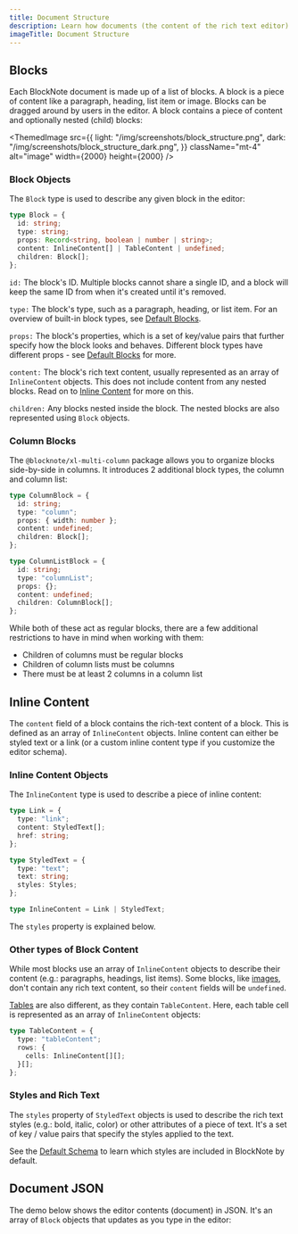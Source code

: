 ```yaml
---
title: Document Structure
description: Learn how documents (the content of the rich text editor) are structured to make the most out of BlockNote.
imageTitle: Document Structure
---
```


## Blocks

Each BlockNote document is made up of a list of blocks.
A block is a piece of content like a paragraph, heading, list item or image. Blocks can be dragged around by users in the editor. A block contains a piece of content and optionally nested (child) blocks:

<ThemedImage
  src={{
    light: "/img/screenshots/block_structure.png",
    dark: "/img/screenshots/block_structure_dark.png",
  }}
  className="mt-4"
  alt="image"
  width={2000}
  height={2000}
/>

### Block Objects

The `Block` type is used to describe any given block in the editor:

```typescript
type Block = {
  id: string;
  type: string;
  props: Record<string, boolean | number | string>;
  content: InlineContent[] | TableContent | undefined;
  children: Block[];
};
```

`id:` The block's ID. Multiple blocks cannot share a single ID, and a block will keep the same ID from when it's created until it's removed.

`type:` The block's type, such as a paragraph, heading, or list item. For an overview of built-in block types, see [Default Blocks](/docs/editor-basics/default-schema#default-blocks).

`props:` The block's properties, which is a set of key/value pairs that further specify how the block looks and behaves. Different block types have different props - see [Default Blocks](/docs/editor-basics/default-schema#default-blocks) for more.

`content:` The block's rich text content, usually represented as an array of `InlineContent` objects. This does not include content from any nested blocks. Read on to [Inline Content](/docs/editor-basics/document-structure#inline-content) for more on this.

`children:` Any blocks nested inside the block. The nested blocks are also represented using `Block` objects.

### Column Blocks

The `@blocknote/xl-multi-column` package allows you to organize blocks side-by-side in columns. It introduces 2 additional block types, the column and column list:

```typescript
type ColumnBlock = {
  id: string;
  type: "column";
  props: { width: number };
  content: undefined;
  children: Block[];
};

type ColumnListBlock = {
  id: string;
  type: "columnList";
  props: {};
  content: undefined;
  children: ColumnBlock[];
};
```

While both of these act as regular blocks, there are a few additional restrictions to have in mind when working with them:

- Children of columns must be regular blocks
- Children of column lists must be columns
- There must be at least 2 columns in a column list

## Inline Content

The `content` field of a block contains the rich-text content of a block. This is defined as an array of `InlineContent` objects. Inline content can either be styled text or a link (or a custom inline content type if you customize the editor schema).

### Inline Content Objects

The `InlineContent` type is used to describe a piece of inline content:

```typescript
type Link = {
  type: "link";
  content: StyledText[];
  href: string;
};

type StyledText = {
  type: "text";
  text: string;
  styles: Styles;
};

type InlineContent = Link | StyledText;
```

The `styles` property is explained below.

### Other types of Block Content

While most blocks use an array of `InlineContent` objects to describe their content (e.g.: paragraphs, headings, list items). Some blocks, like [images](/docs/editor-basics/default-schema#image), don't contain any rich text content, so their `content` fields will be `undefined`.

[Tables](/docs/editor-basics/default-schema#table) are also different, as they contain `TableContent`. Here, each table cell is represented as an array of `InlineContent` objects:

```typescript
type TableContent = {
  type: "tableContent";
  rows: {
    cells: InlineContent[][];
  }[];
};
```

### Styles and Rich Text

The `styles` property of `StyledText` objects is used to describe the rich text styles (e.g.: bold, italic, color) or other attributes of a piece of text. It's a set of key / value pairs that specify the styles applied to the text.

See the [Default Schema](/docs/editor-basics/default-schema) to learn which styles are included in BlockNote by default.

## Document JSON

The demo below shows the editor contents (document) in JSON. It's an array of `Block` objects that updates as you type in the editor:

<Example name="basic/block-objects" />
